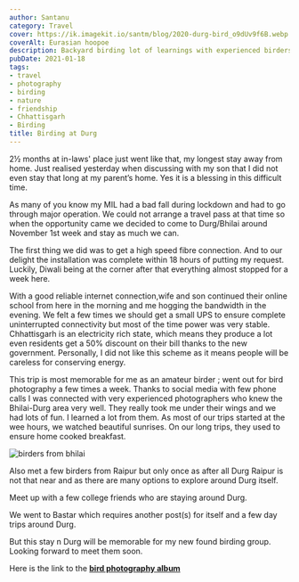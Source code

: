 ```yaml
---
author: Santanu
category: Travel
cover: https://ik.imagekit.io/santm/blog/2020-durg-bird_o9dUv9f6B.webp
coverAlt: Eurasian hoopoe
description: Backyard birding lot of learnings with experienced birders
pubDate: 2021-01-18
tags:
- travel
- photography
- birding
- nature
- friendship
- Chhattisgarh
- Birding
title: Birding at Durg
---
```




2½  months at in-laws' place just went like that, my longest stay away from home. Just realised yesterday when discussing with my son that I did not even stay that long at my parent’s home. Yes it is a blessing in this difficult time.   

As many of you know my MIL had a bad fall during lockdown and had to go through major operation. We could not arrange a travel pass at that time so when the opportunity came we decided to come to Durg/Bhilai around November 1st week and stay as much we can.

The first thing we did was to get a high speed fibre connection. And to our delight the installation was complete within 18 hours of putting my request. Luckily, Diwali being at the corner  after that everything almost stopped for a week here. 

With a good reliable internet connection,wife and son continued their online school from here in the morning and me hogging the bandwidth in the evening. We felt a few times we should get a small UPS to ensure complete uninterrupted connectivity but most of the time power was very stable. Chhattisgarh is an electricity rich state, which means they produce a lot even residents get a 50% discount on their bill thanks to the new government. Personally, I did not like this scheme as it means people will be careless for conserving energy.  

This trip is most memorable for me as an amateur birder ; went out for bird photography a few times a week.  Thanks to social media with few phone calls I was connected with very experienced photographers who knew the Bhilai-Durg area very well. They really took me under their wings and we had lots of fun. I learned a lot from them. As most of our trips started at the wee hours, we watched beautiful sunrises. On our long trips, they used to ensure home cooked breakfast.


<Image src={pic1} alt="birders from bhilai"/>

Also met a few birders from Raipur but only once as after all Durg Raipur is not that near and as there are many options to explore around Durg itself. 

Meet up with a few college friends who are staying around Durg.

We went to Bastar which requires another post(s) for itself and a few day trips around Durg.

But this stay n Durg will be memorable for my new found birding group. Looking forward to meet them soon. 

Here is the link to the **[bird photography album](https://photos.app.goo.gl/PKX7BkD7TiYJcJWy6)**